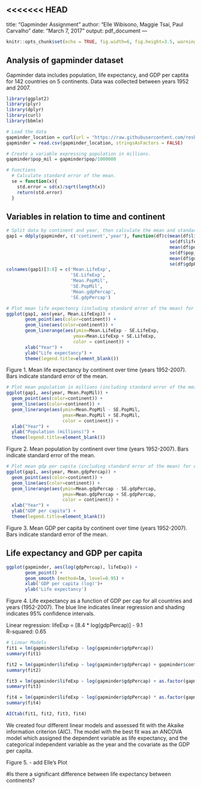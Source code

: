 <<<<<<< HEAD
---
title: "Gapminder Assignment"
author: "Elle Wibisono, Maggie Tsai, Paul Carvalho"
date: "March 7, 2017"
output: pdf_document
---

```{r setup, include=FALSE}
knitr::opts_chunk$set(echo = TRUE, fig.width=6, fig.height=3.5, warning=FALSE, message=FALSE)
```

## Analysis of gapminder dataset

Gapminder data includes population, life expectancy, and GDP per captita for 142 countries on 5 continents. Data was collected between years 1952 and 2007.

```{r gapminder, include=FALSE}
library(ggplot2)
library(plyr)
library(dplyr)
library(curl)
library(bbmle)

# Load the data
gapminder_location = curl(url = "https://raw.githubusercontent.com/resbaz/r-novice-gapminder-files/master/data/gapminder-FiveYearData.csv")
gapminder = read.csv(gapminder_location, stringsAsFactors = FALSE)

# Create a variable expressing population in millions.
gapminder$pop_mil = gapminder$pop/1000000

# Functions
  # Calculate standard error of the mean.
  se = function(x){
    std.error = sd(x)/sqrt(length(x))
    return(std.error)
  }
```

## Variables in relation to time and continent

```{r life expectancy, echo=FALSE}
# Split data by continent and year, then calculate the mean and standard error of the mean for life expectancy, population, and gdpPercap.
gap1 = ddply(gapminder, c('continent','year'), function(df)c(mean(df$lifeExp),
                                                             se(df$lifeExp),
                                                             mean(df$pop_mil),
                                                             se(df$pop_mil),
                                                             mean(df$gdpPercap),
                                                             se(df$gdpPercap)))
colnames(gap1)[3:8] = c('Mean.LifeExp',
                        'SE.LifeExp',
                        'Mean.PopMil',
                        'SE.PopMil',
                        'Mean.gdpPercap',
                        'SE.gdpPercap')

# Plot mean life expectency (including standard error of the mean) for each continent in relation to year.
ggplot(gap1, aes(year, Mean.LifeExp)) +
       geom_point(aes(color=continent)) +
       geom_line(aes(color=continent)) +
       geom_linerange(aes(ymin=Mean.LifeExp - SE.LifeExp,
                         ymax=Mean.LifeExp + SE.LifeExp,
                         color = continent)) +
       xlab("Year") +
       ylab("Life expectancy") +
       theme(legend.title=element_blank())
```

Figure 1. Mean life expectancy by continent over time (years 1952-2007). Bars indicate standard error of the mean.

```{r population, echo=FALSE}
# Plot mean population in millions (including standard error of the mean) for each continent in relation to year.
ggplot(gap1, aes(year, Mean.PopMil)) +
  geom_point(aes(color=continent)) +
  geom_line(aes(color=continent)) +
  geom_linerange(aes(ymin=Mean.PopMil - SE.PopMil,
                     ymax=Mean.PopMil + SE.PopMil,
                     color = continent)) +
  xlab("Year") +
  ylab("Population (millions)") +
  theme(legend.title=element_blank())
```

Figure 2. Mean population by continent over time (years 1952-2007). Bars indicate standard error of the mean.

```{r gdp per cap, echo=FALSE}
# Plot mean gdp per capita (including standard error of the mean) for each continent in relation to year.
ggplot(gap1, aes(year, Mean.gdpPercap)) +
  geom_point(aes(color=continent)) +
  geom_line(aes(color=continent)) +
  geom_linerange(aes(ymin=Mean.gdpPercap - SE.gdpPercap,
                     ymax=Mean.gdpPercap + SE.gdpPercap,
                     color = continent)) +
  xlab("Year") +
  ylab("GDP per capita") +
  theme(legend.title=element_blank())
```

Figure 3. Mean GDP per capita by continent over time (years 1952-2007). Bars indicate standard error of the mean.

## Life expectancy and GDP per capita

```{r lifeExp as a function of gdpPercap, echo=FALSE}
ggplot(gapminder, aes(log(gdpPercap), lifeExp)) +
       geom_point() +
       geom_smooth (method=lm, level=0.95) +
       xlab('GDP per capita (log)')+
       ylab('Life expectancy')
```

Figure 4. Life expectancy as a function of GDP per cap for all countries and years (1952-2007). The blue line indicates linear regression and shading indicates 95% confidence intervals.

Linear regression: lifeExp = [8.4 * log(gdpPercap)] - 9.1  
R-squared: 0.65

```{r lifeExp as a function of gdpPercap models, echo=FALSE, include=FALSE}
# Linear Models
fit1 = lm(gapminder$lifeExp ~ log(gapminder$gdpPercap))
summary(fit1)

fit2 = lm(gapminder$lifeExp ~ log(gapminder$gdpPercap) + gapminder$continent)
summary(fit2)

fit3 = lm(gapminder$lifeExp ~ log(gapminder$gdpPercap) + as.factor(gapminder$year))
summary(fit3)

fit4 = lm(gapminder$lifeExp ~ log(gapminder$gdpPercap) * as.factor(gapminder$year))
summary(fit4)

AICtab(fit1, fit2, fit3, fit4)

```

We created four different linear models and assessed fit with the Akaike information criterion (AIC). The model with the best fit was an ANCOVA model which assigned the dependent variable as life expectancy, and the categorical independent variable as the year and the covariate as the GDP per capita. 

Figure 5. - add Elle's Plot

#Is there a significant difference between life expectancy between continents? 

